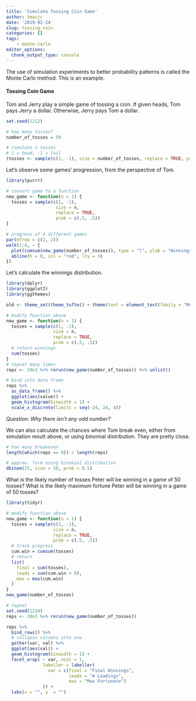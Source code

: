 ```yaml
---
title: 'Simulate Tossing Coin Game'
author: tmasjc
date: '2019-02-24'
slug: tossing-coin
categories: []
tags: 
    - monte-carlo
editor_options: 
  chunk_output_type: console
---
```


The use of simulation experiments to better probability patterns is called the Monte Carlo method. This is an example.

#### Tossing Coin Game

Tom and Jerry play a simple game of tossing a coin. If given heads, Tom pays Jerry a dollar. Otherwise, Jerry pays Tom a dollar. 

```r
set.seed(1212)

# how many tosses?
number_of_tosses = 50

# simulate n tosses
# 1 = head, -1 = tail
(tosses <- sample(c(1, -1), size = number_of_tosses, replace = TRUE, prob = c(.5, .5)))
```

Let's observe some games' progression, from the perspective of Tom.

```r
library(purrr)

# convert game to a function
new_game <- function(n = 1) {
  tosses = sample(c(1, -1),
                   size = n,
                   replace = TRUE,
                   prob = c(.5, .5))
}

# progress of 4 different games
par(mfrow = c(2, 2))
walk(1:4, ~ {
  plot(cumsum(new_game(number_of_tosses)), type = "l", ylab = "Winnings")  
  abline(h = 0, col = "red", lty = 3)
})
```

Let's calculate the winnings distribution.

```r
library(dplyr)
library(ggplot2)
library(ggthemes)

old <- theme_set(theme_tufte() + theme(text = element_text(family = "Menlo")))

# modify function above
new_game <- function(n = 1) {
  tosses = sample(c(1, -1),
                  size = n,
                  replace = TRUE,
                  prob = c(.5, .5))
  # return winnings
  sum(tosses)
}
# repeat many times
reps <- 10e3 %>% rerun(new_game(number_of_tosses)) %>% unlist()

# bind into data frame
reps %>%
  as_data_frame() %>%
  ggplot(aes(value)) +
  geom_histogram(binwidth = 1) +
  scale_x_discrete(limits = seq(-24, 24, 4))
```

*Question: Why there isn't any odd number?*

We can also calculate the chances where Tom break even, either from simulation result above, or using binomial distribution. They are pretty close.

```r
# how many breakeven
length(which(reps == 0)) / length(reps)

# approx. form using binomial distribution
dbinom(25, size = 50, prob = 0.5) 
```

What is the likely number of tosses Peter will be winning in a game of 50 tosses? What is the likely maximum fortune Peter will be winning in a game of 50 tosses?

```r
library(tidyr)

# modify function above
new_game <- function(n = 1) {
  tosses = sample(c(1, -1),
                  size = n,
                  replace = TRUE,
                  prob = c(.5, .5))
  # track progress
  cum.win = cumsum(tosses)
  # return
  list(
    final = sum(tosses),
    leads = sum(cum.win > 0),
    max = max(cum.win)
  )
}
new_game(number_of_tosses)

# repeat
set.seed(1234)
reps <- 10e3 %>% rerun(new_game(number_of_tosses))

reps %>%
  bind_rows() %>%
  # collapse columns into one
  gather(var, val) %>%
  ggplot(aes(val)) +
  geom_histogram(binwidth = 1) +
  facet_wrap( ~ var, ncol = 1,
              labeller = labeller(
                var = c(final = "Final Winnings",
                        leads = "# Leadings",
                        max = "Max Fortunate")
              )) +
  labs(x = "", y  = "")
```



